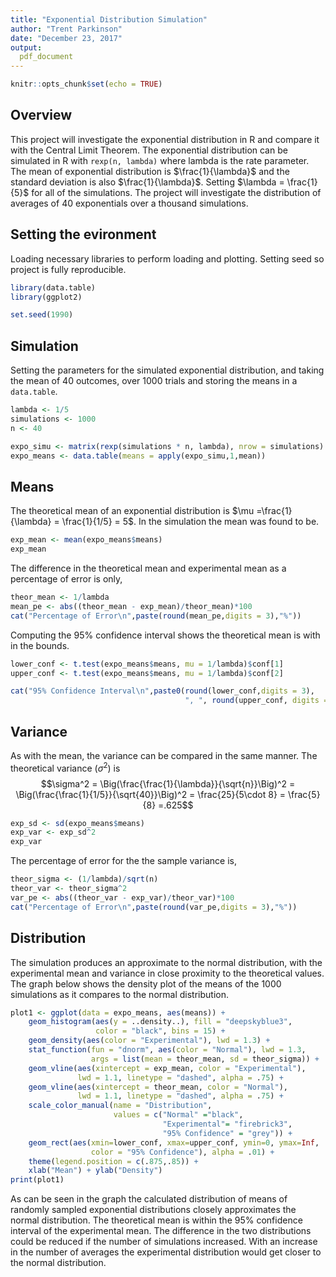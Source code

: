 ```yaml
---
title: "Exponential Distribution Simulation"
author: "Trent Parkinson"
date: "December 23, 2017"
output:
  pdf_document
---
```


```r
knitr::opts_chunk$set(echo = TRUE)
```

## Overview
This project will investigate the exponential distribution in R and compare it with the Central Limit Theorem. The exponential distribution can be simulated in R with `rexp(n, lambda)` where lambda is the rate parameter. The mean of exponential distribution is $\frac{1}{\lambda}$ and the standard deviation is also $\frac{1}{\lambda}$. Setting $\lambda = \frac{1}{5}$ for all of the simulations. The project will investigate the distribution of averages of 40 exponentials over a thousand simulations.


## Setting the evironment
Loading necessary libraries to perform loading and plotting. Setting seed so project is fully reproducible.

```r
library(data.table)
library(ggplot2)

set.seed(1990)
```

## Simulation
Setting the parameters for the simulated exponential distribution, and taking the mean of 40 outcomes, over 1000 trials and storing the means in a `data.table`.

```r
lambda <- 1/5
simulations <- 1000
n <- 40

expo_simu <- matrix(rexp(simulations * n, lambda), nrow = simulations)
expo_means <- data.table(means = apply(expo_simu,1,mean))
```

## Means
The theoretical mean of an exponential distribution is $\mu =\frac{1}{\lambda} = \frac{1}{1/5} = 5$. In the simulation the mean was found to be.

```r
exp_mean <- mean(expo_means$means)
exp_mean
```

The difference in the theoretical mean and experimental mean as a percentage of error is only,

```r
theor_mean <- 1/lambda
mean_pe <- abs((theor_mean - exp_mean)/theor_mean)*100
cat("Percentage of Error\n",paste(round(mean_pe,digits = 3),"%"))
```

Computing the 95% confidence interval shows the theoretical mean is with in the bounds.

```r
lower_conf <- t.test(expo_means$means, mu = 1/lambda)$conf[1]
upper_conf <- t.test(expo_means$means, mu = 1/lambda)$conf[2]

cat("95% Confidence Interval\n",paste0(round(lower_conf,digits = 3),
                                       ", ", round(upper_conf, digits = 3)))
```

## Variance
As with the mean, the variance can be compared in the same manner. The theoretical variance ($\sigma^2$) is $$\sigma^2 = \Big(\frac{\frac{1}{\lambda}}{\sqrt{n}}\Big)^2 = \Big(\frac{\frac{1}{1/5}}{\sqrt{40}}\Big)^2 = \frac{25}{5\cdot 8} = \frac{5}{8} =.625$$

```r
exp_sd <- sd(expo_means$means)
exp_var <- exp_sd^2
exp_var
```

The percentage of error for the the sample variance is,

```r
theor_sigma <- (1/lambda)/sqrt(n)
theor_var <- theor_sigma^2
var_pe <- abs((theor_var - exp_var)/theor_var)*100
cat("Percentage of Error\n",paste(round(var_pe,digits = 3),"%"))
```

## Distribution
The simulation produces an approximate to the normal distribution, with the experimental mean and variance in close proximity to the theoretical values. The graph below shows the density plot of the means of the 1000 simulations as it compares to the normal distribution.

```r
plot1 <- ggplot(data = expo_means, aes(means)) +
    geom_histogram(aes(y = ..density..), fill = "deepskyblue3",
                   color = "black", bins = 15) +
    geom_density(aes(color = "Experimental"), lwd = 1.3) + 
    stat_function(fun = "dnorm", aes(color = "Normal"), lwd = 1.3,
                  args = list(mean = theor_mean, sd = theor_sigma)) +
    geom_vline(aes(xintercept = exp_mean, color = "Experimental"),
               lwd = 1.1, linetype = "dashed", alpha = .75) +
    geom_vline(aes(xintercept = theor_mean, color = "Normal"),
               lwd = 1.1, linetype = "dashed", alpha = .75) +
    scale_color_manual(name = "Distribution",
                       values = c("Normal" ="black",
                                  "Experimental"= "firebrick3",
                                  "95% Confidence" = "grey")) +
    geom_rect(aes(xmin=lower_conf, xmax=upper_conf, ymin=0, ymax=Inf,
                  color = "95% Confidence"), alpha = .01) +
    theme(legend.position = c(.875,.85)) +
    xlab("Mean") + ylab("Density")
print(plot1)
```

As can be seen in the graph the calculated distribution of means of randomly sampled exponential distributions closely approximates the normal distribution. The theoretical mean is within the 95% confidence interval of the experimental mean. The difference in the two distributions could be reduced if the number of simulations increased. With an increase in the number of averages the experimental distribution would get closer to the normal distribution.